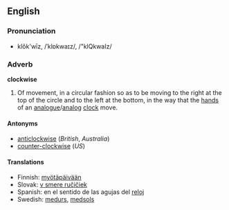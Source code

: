 ==English==
===Pronunciation===
*klŏk'wīz, /ˈklɒkwaɪz/, /"klQkwaIz/

===Adverb===
'''clockwise'''

# Of movement, in a circular fashion so as to be moving to the right at the top of the circle and to the left at the bottom, in the way that the [[hand]]s of an [[analogue]]/[[analog]] [[clock]] move.

====Antonyms====
*[[anticlockwise]] (''British'', ''Australia'')
*[[counter-clockwise]] (''US'')

====Translations====
*Finnish: [[myötäpäivään]]
*Slovak: [[v smere ručičiek]]
*Spanish: en el sentido de las agujas del [[reloj]]
*Swedish: [[medurs]], [[medsols]]
